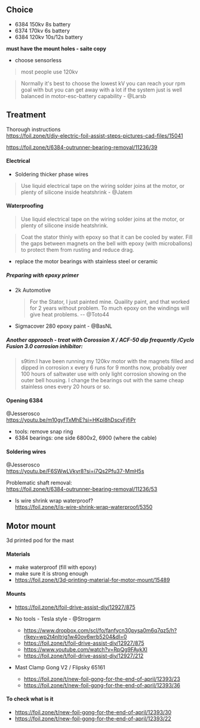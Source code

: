## Choice

- 6384 150kv 8s battery
- 6374 170kv 6s battery
- 6384 120kv 10s/12s battery

**must have the mount holes - saite copy**

- choose sensorless

> most people use 120kv

> Normally it's best to choose the lowest kV you can reach your rpm goal with but you can get away with a lot if the system just is well balanced in motor-esc-battery capability - @Larsb

## Treatment

Thorough instructions\
https://foil.zone/t/diy-electric-foil-assist-steps-pictures-cad-files/15041

https://foil.zone/t/6384-outrunner-bearing-removal/11236/39

#### Electrical

- Soldering thicker phase wires

> Use liquid electrical tape on the wiring solder joins at the motor, or plenty of silicone inside heatshrink - @Jatem

#### Waterproofing

> Use liquid electrical tape on the wiring solder joins at the motor, or plenty of silicone inside heatshrink.

> Coat the stator thinly with epoxy so that it can be cooled by water. Fill the gaps between magnets on the bell with epoxy (with microballons) to protect them from rusting and reduce drag.

- replace the motor bearings with stainless steel or ceramic

##### Preparing with epoxy primer

- 2k Automotive
  > For the Stator, I just painted mine. Quaility paint, and that worked for 2 years without problem. To much epoxy on the windings will give heat problems. -- @Toto44
- Sigmacover 280 epoxy paint - @BasNL

##### Another approach - treat with Corossion X / ACF-50 dip frequently /Cyclo Fusion 3.0 corrosion inhibitor:

> s9tim:I have been running my 120kv motor with the magnets filled and dipped in corrosion x every 6 runs for 9 months now, probably over 100 hours of saltwater use with only light corrosion showing on the outer bell housing. I change the bearings out with the same cheap stainless ones every 20 hours or so.

#### Opening 6384

@Jesserosco\
https://youtu.be/m10gyfTxMhE?si=HKpl8hDscvFjfiPr

- tools: remove snap ring
- 6384 bearings: one side 6800x2, 6900 (where the cable)

#### Soldering wires

@Jesserosco\
https://youtu.be/F6SWwLVkyr8?si=i7Qs2Pfu37-MmH5s

Problematic shaft removal:\
 https://foil.zone/t/6384-outrunner-bearing-removal/11236/53

- Is wire shrink wrap waterproof?\
  https://foil.zone/t/is-wire-shrink-wrap-waterproof/5350

## Motor mount

3d printed pod for the mast

#### Materials

- make waterproof (fill with epoxy)
- make sure it is strong enough
- https://foil.zone/t/3d-printing-material-for-motor-mount/15489

#### Mounts

- https://foil.zone/t/foil-drive-assist-diy/12927/875

- No tools - Tesla style - @Strogarm
  - https://www.dropbox.com/scl/fo/fanfycn30pysa0m6q7qz5/h?rlkey=wp2t4nltrig1w40ov6wrb5204&dl=0
  - https://foil.zone/t/foil-drive-assist-diy/12927/875
  - https://www.youtube.com/watch?v=RpQg9FAykXI
  - https://foil.zone/t/foil-drive-assist-diy/12927/212
- Mast Clamp Gong V2 / Flipsky 65161
  - https://foil.zone/t/new-foil-gong-for-the-end-of-april/12393/23
  - https://foil.zone/t/new-foil-gong-for-the-end-of-april/12393/36

#### To check what is it

- https://foil.zone/t/new-foil-gong-for-the-end-of-april/12393/30
- https://foil.zone/t/new-foil-gong-for-the-end-of-april/12393/22
